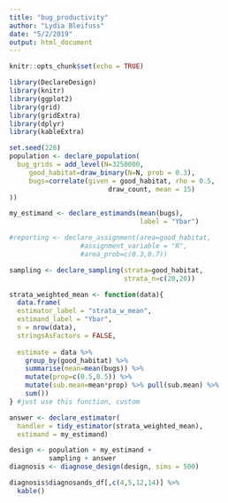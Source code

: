 ```yaml
---
title: "bug_productivity"
author: "Lydia Bleifuss"
date: "5/2/2019"
output: html_document
---
```


```r
knitr::opts_chunk$set(echo = TRUE)
```

```r
library(DeclareDesign)
library(knitr)
library(ggplot2)
library(grid)
library(gridExtra)
library(dplyr)
library(kableExtra)
```


```r
set.seed(228)
population <- declare_population(
  bug_grids = add_level(N=3250000, 
     good_habitat=draw_binary(N=N, prob = 0.3),
     bugs=correlate(given = good_habitat, rho = 0.5,
                         draw_count, mean = 15)
))

my_estimand <- declare_estimands(mean(bugs),
                                 label = "Ybar")
```


```r
#reporting <- declare_assignment(area=good_habitat,
                  #assignment_variable = "R",
                  #area_prob=c(0.3,0.7))

sampling <- declare_sampling(strata=good_habitat,
                             strata_n=c(20,20))

```


```r

strata_weighted_mean <- function(data){
  data.frame(  
  estimator_label = "strata_w_mean",
  estimand_label = "Ybar",
  n = nrow(data),
  stringsAsFactors = FALSE,
  
  estimate = data %>% 
    group_by(good_habitat) %>% 
    summarise(mean=mean(bugs)) %>%
    mutate(prop=c(0.5,0.5)) %>%
    mutate(sub.mean=mean*prop) %>% pull(sub.mean) %>% 
    sum())
} #just use this function, custom

```


```r

answer <- declare_estimator(
  handler = tidy_estimator(strata_weighted_mean),
  estimand = my_estimand)

design <- population + my_estimand +
          sampling + answer
diagnosis <- diagnose_design(design, sims = 500)

diagnosis$diagnosands_df[,c(4,5,12,14)] %>%
  kable()

```